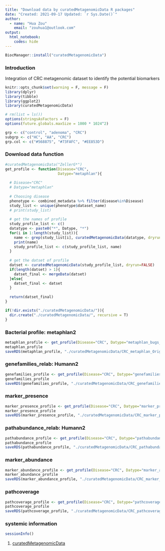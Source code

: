 ---
title: "Download data by curatedMetagenomicData R packages"
date: "Created: 2021-09-17 Updated: `r Sys.Date()`"
author: 
  - name: "Hua Zou"
    email: "zouhua1@outlook.com"
output: 
  html_notebook:
    codes: hide
---

```{r}
BiocManager::install("curatedMetagenomicData")
```

### Introduction

Integration of CRC metagenomic dataset to identify the potential biomarkers

```{r setup, include=FALSE}
knitr::opts_chunk$set(warning = F, message = F)
library(dplyr)
library(tibble)
library(ggplot2)
library(curatedMetagenomicData)

# rm(list = ls())
options(stringsAsFactors = F)
options(future.globals.maxSize = 1000 * 1024^2)

grp <- c("control", "adenoma", "CRC")
subgrp <- c("HC", "AA", "CRC")
grp.col <- c("#568875", "#73FAFC", "#EE853D")
```


### Download data function
```{r}
#curatedMetagenomicData("ZellerG*")
get_profile <- function(Disease="CRC",
                        Datype="metaphlan"){
  
  # Disease="CRC"
  # Datype="metaphlan"
  
  # Choosing disease
  phenotype <- combined_metadata %>% filter(disease%in%Disease) 
  study_list <- unique(phenotype$dataset_name)
  # print(study_list)
  
  # get the names of profile
  study_profile_list <- c()
  datatype <- paste0("*", Datype, "*")
  for(i in 1:length(study_list)){
    name <- grep(study_list[i], curatedMetagenomicData(datatype, dryrun=TRUE), value=T)
    print(name)
    study_profile_list <- c(study_profile_list, name)
  }
  
  # get the datset of profile
  datset <- curatedMetagenomicData(study_profile_list, dryrun=FALSE)
  if(length(datset) > 1){
    datset_final <- mergeData(datset)
  }else{
    datset_final <- datset
  }
  
  return(datset_final)
}

if(!dir.exists("./curatedMetagenomicData/")){
  dir.create("./curatedMetagenomicData/", recursive = T)
}
```


### Bacterial profile: metaphlan2
```{r}
metaphlan_profile <- get_profile(Disease="CRC", Datype="metaphlan_bugs_list.stool")
metaphlan_profile
saveRDS(metaphlan_profile, "./curatedMetagenomicData/CRC_metaphlan_Origin.RDS", compress = TRUE)
```


### genefamilies_relab: Humann2
```{r}
genefamilies_profile <- get_profile(Disease="CRC", Datype="genefamilies_relab.stool")
genefamilies_profile
saveRDS(genefamilies_profile, "./curatedMetagenomicData/CRC_genefamilies_relab_Origin.RDS", compress = TRUE)
```


### marker_presence
```{r}
marker_presence_profile <- get_profile(Disease="CRC", Datype="marker_presence.stool")
marker_presence_profile
saveRDS(marker_presence_profile, "./curatedMetagenomicData/CRC_marker_presence_Origin.RDS", compress = TRUE)
```


### pathabundance_relab: Humann2
```{r}
pathabundance_profile <- get_profile(Disease="CRC", Datype="pathabundance_relab.stool")
pathabundance_profile
saveRDS(pathabundance_profile, "./curatedMetagenomicData/CRC_pathabundance_relab_Origin.RDS", compress = TRUE)
```


### marker_abundance
```{r}
marker_abundance_profile <- get_profile(Disease="CRC", Datype="marker_abundance.stool")
marker_abundance_profile
saveRDS(marker_abundance_profile, "./curatedMetagenomicData/CRC_marker_abundance_Origin.RDS", compress = TRUE)
```


### pathcoverage
```{r}
pathcoverage_profile <- get_profile(Disease="CRC", Datype="pathcoverage.stool")
pathcoverage_profile
saveRDS(pathcoverage_profile, "./curatedMetagenomicData/CRC_pathcoverage_Origin.RDS", compress = TRUE)
```


### systemic information
```{r}
sessionInfo()
```


1. [curatedMetagenomicData](http://bioconductor.org/packages/release/data/experiment/vignettes/curatedMetagenomicData/inst/doc/curatedMetagenomicData.html#installation)

